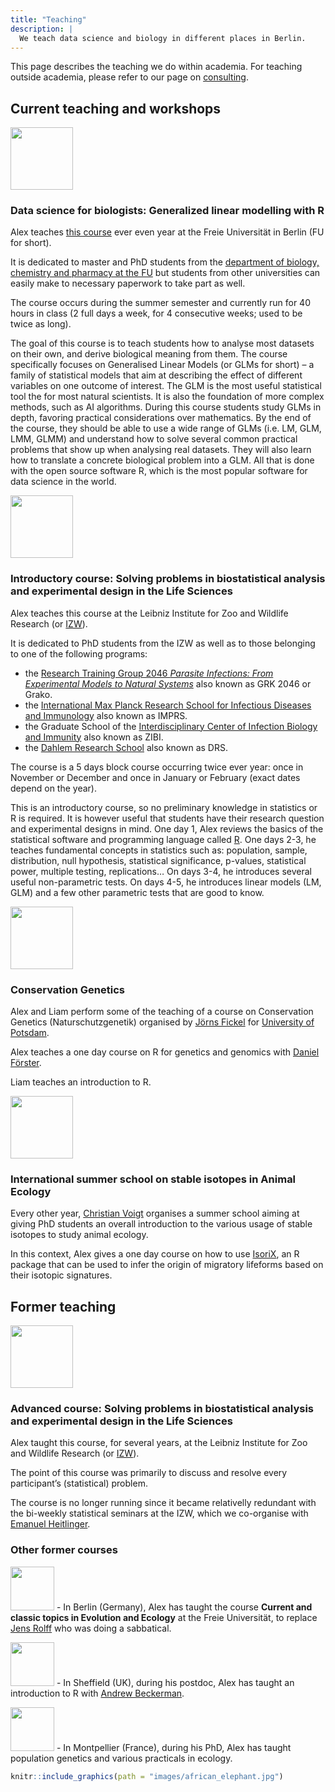 ```yaml
---
title: "Teaching"
description: |
  We teach data science and biology in different places in Berlin.
---
```


<script src="js/for_toc.js"></script>

This page describes the teaching we do within academia.
For teaching outside academia, please refer to our page on [consulting](consulting.html#external).


## Current teaching and workshops

:::float-right
<img src="images/FU.png" width="100px">

### Data science for biologists: Generalized linear modelling with R

Alex teaches [this course](https://www.fu-berlin.de/vv/en/search?utf8=%E2%9C%93&query=courtiol&sm=682080) ever even year at the Freie Universität in Berlin (FU for short).

It is dedicated to master and PhD students from the [department of biology, chemistry and pharmacy at the FU](https://www.bcp.fu-berlin.de/en/index.html) but students from other universities can easily make to necessary paperwork to take part as well.

The course occurs during the summer semester and currently run for 40 hours in class (2 full days a week, for 4 consecutive weeks; used to be twice as long).

The goal of this course is to teach students how to analyse most datasets on their own, and derive biological meaning from them.
The course specifically focuses on Generalised Linear Models (or GLMs for short) – a family of statistical models that aim at describing the effect of different variables on one outcome of interest.
The GLM is the most useful statistical tool the for most natural scientists.
It is also the foundation of more complex methods, such as AI algorithms.
During this course students study GLMs in depth, favoring practical considerations over mathematics.
By the end of the course, they should be able to use a wide range of GLMs (i.e. LM, GLM, LMM, GLMM) and understand how to solve several common practical problems that show up when analysing real datasets.
They will also learn how to translate a concrete biological problem into a GLM.
All that is done with the open source software R, which is the most popular software for data science in the world.
:::

:::float-right
<img src="images/IZW.jpg" width="100px">

### Introductory course: Solving problems in biostatistical analysis and experimental design in the Life Sciences

Alex teaches this course at the Leibniz Institute for Zoo and Wildlife Research (or [IZW](https://www.izw-berlin.de/en/home.html)).

It is dedicated to PhD students from the IZW as well as to those belonging to one of the following programs:

- the [Research Training Group 2046 *Parasite Infections: From Experimental Models to Natural Systems* ](https://www.vetmed.fu-berlin.de/en/einrichtungen/sonstige/grk2046/index.html) also known as GRK 2046 or Grako.
- the [International Max Planck Research School for Infectious Diseases and Immunology](https://www.mpiib-berlin.mpg.de/graduate_program/general_information) also known as IMPRS.
- the Graduate School of the [Interdisciplinary Center of Infection Biology and Immunity](https://www.zibi-berlin.de/training/zibi-graduate-school/index.html) also known as ZIBI.
- the [Dahlem Research School](https://www.drs.fu-berlin.de/) also known as DRS.

The course is a 5 days block course occurring twice ever year: once in November or December and once in January or February (exact dates depend on the year).

This is an introductory course, so no preliminary knowledge in statistics or R is required.
It is however useful that students have their research question and experimental designs in mind.
One day 1, Alex reviews the basics of the statistical software and programming language called [R](https://www.r-project.org/).
One days 2-3, he teaches fundamental concepts in statistics such as: population, sample, distribution, null hypothesis, statistical significance, p-values, statistical power, multiple testing, replications...
On days 3-4, he introduces several useful non-parametric tests.
On days 4-5, he introduces linear models (LM, GLM) and a few other parametric tests that are good to know.
:::

:::float-right
<img src="images/UP.jpg" width="100px">

### Conservation Genetics

Alex and Liam perform some of the teaching of a course on Conservation Genetics (Naturschutzgenetik) organised by [Jörns Fickel]() for [University of Potsdam](https://www.uni-potsdam.de/en/university-of-potsdam?land=Irland).

Alex teaches a one day course on R for genetics and genomics with [Daniel Förster](https://www.izw-berlin.de/en/daniel-foerster-en.html).

Liam teaches an introduction to R.
:::

:::float-right
<img src="images/IZW.jpg" width="100px">

### International summer school on stable isotopes in Animal Ecology

Every other year, [Christian Voigt](https://www.izw-berlin.de/en/christian-voigt-en.html) organises a summer school aiming at giving PhD students an overall introduction to the various usage of stable isotopes to study animal ecology.

In this context, Alex gives a one day course on how to use [IsoriX](packages.html#main_packages), an R package that can be used to infer the origin of migratory lifeforms based on their isotopic signatures.
:::

## Former teaching

:::float-right
<img src="images/IZW.jpg" width="100px">

### Advanced course: Solving problems in biostatistical analysis and experimental design in the Life Sciences

Alex taught this course, for several years, at the Leibniz Institute for Zoo and Wildlife Research (or [IZW](https://www.izw-berlin.de/en/home.html)).

The point of this course was primarily to discuss and resolve every participant's (statistical) problem.

The course is no longer running since it became relativelly redundant with the bi-weekly statistical seminars at the IZW, which we co-organise with [Emanuel Heitlinger](https://scholar.google.com/citations?user=ZgBJ3aAAAAAJ).
:::

### Other former courses

:::float-right
<img src="images/FU.png" width="70px">
- In Berlin (Germany), Alex has taught the course **Current and classic topics in Evolution and Ecology** at the Freie Universität, to replace [Jens Rolff](https://www.bcp.fu-berlin.de/en/biologie/arbeitsgruppen/zoologie/ag_rolff/index.html) who was doing a sabbatical.
:::
:::float-right
<img src="images/USh.png" width="70px">
- In Sheffield (UK), during his postdoc, Alex has taught an introduction to R with [Andrew Beckerman](https://andbeck.github.io/beckslab/).
:::
:::float-right
<img src="images/UM.png" width="70px">
- In Montpellier (France), during his PhD, Alex has taught population genetics and various practicals in ecology.
:::

```r
knitr::include_graphics(path = "images/african_elephant.jpg")
```

